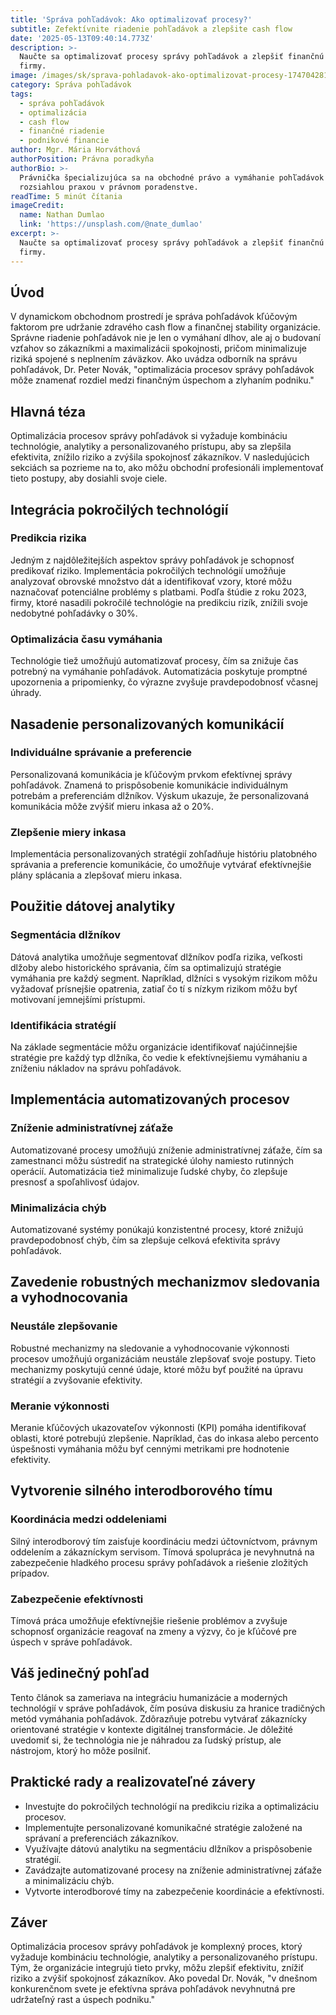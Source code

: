 ```yaml
---
title: 'Správa pohľadávok: Ako optimalizovať procesy?'
subtitle: Zefektívnite riadenie pohľadávok a zlepšite cash flow
date: '2025-05-13T09:40:14.773Z'
description: >-
  Naučte sa optimalizovať procesy správy pohľadávok a zlepšiť finančnú stabilitu
  firmy.
image: /images/sk/sprava-pohladavok-ako-optimalizovat-procesy-1747042814447.jpg
category: Správa pohľadávok
tags:
  - správa pohľadávok
  - optimalizácia
  - cash flow
  - finančné riadenie
  - podnikové financie
author: Mgr. Mária Horváthová
authorPosition: Právna poradkyňa
authorBio: >-
  Právnička špecializujúca sa na obchodné právo a vymáhanie pohľadávok s
  rozsiahlou praxou v právnom poradenstve.
readTime: 5 minút čítania
imageCredit:
  name: Nathan Dumlao
  link: 'https://unsplash.com/@nate_dumlao'
excerpt: >-
  Naučte sa optimalizovať procesy správy pohľadávok a zlepšiť finančnú stabilitu
  firmy.
---
```

## Úvod

V dynamickom obchodnom prostredí je správa pohľadávok kľúčovým faktorom pre udržanie zdravého cash flow a finančnej stability organizácie. Správne riadenie pohľadávok nie je len o vymáhaní dlhov, ale aj o budovaní vzťahov so zákazníkmi a maximalizácii spokojnosti, pričom minimalizuje riziká spojené s neplnením záväzkov. Ako uvádza odborník na správu pohľadávok, Dr. Peter Novák, "optimalizácia procesov správy pohľadávok môže znamenať rozdiel medzi finančným úspechom a zlyhaním podniku."

## Hlavná téza

Optimalizácia procesov správy pohľadávok si vyžaduje kombináciu technológie, analytiky a personalizovaného prístupu, aby sa zlepšila efektivita, znížilo riziko a zvýšila spokojnosť zákazníkov. V nasledujúcich sekciách sa pozrieme na to, ako môžu obchodní profesionáli implementovať tieto postupy, aby dosiahli svoje ciele.

## Integrácia pokročilých technológií

### Predikcia rizika

Jedným z najdôležitejších aspektov správy pohľadávok je schopnosť predikovať riziko. Implementácia pokročilých technológií umožňuje analyzovať obrovské množstvo dát a identifikovať vzory, ktoré môžu naznačovať potenciálne problémy s platbami. Podľa štúdie z roku 2023, firmy, ktoré nasadili pokročilé technológie na predikciu rizík, znížili svoje nedobytné pohľadávky o 30%.

### Optimalizácia času vymáhania

Technológie tiež umožňujú automatizovať procesy, čím sa znižuje čas potrebný na vymáhanie pohľadávok. Automatizácia poskytuje promptné upozornenia a pripomienky, čo výrazne zvyšuje pravdepodobnosť včasnej úhrady.

## Nasadenie personalizovaných komunikácií

### Individuálne správanie a preferencie

Personalizovaná komunikácia je kľúčovým prvkom efektívnej správy pohľadávok. Znamená to prispôsobenie komunikácie individuálnym potrebám a preferenciám dlžníkov. Výskum ukazuje, že personalizovaná komunikácia môže zvýšiť mieru inkasa až o 20%.

### Zlepšenie miery inkasa

Implementácia personalizovaných stratégií zohľadňuje históriu platobného správania a preferencie komunikácie, čo umožňuje vytvárať efektívnejšie plány splácania a zlepšovať mieru inkasa.

## Použitie dátovej analytiky

### Segmentácia dlžníkov

Dátová analytika umožňuje segmentovať dlžníkov podľa rizika, veľkosti dlžoby alebo historického správania, čím sa optimalizujú stratégie vymáhania pre každý segment. Napríklad, dlžníci s vysokým rizikom môžu vyžadovať prísnejšie opatrenia, zatiaľ čo tí s nízkym rizikom môžu byť motivovaní jemnejšími prístupmi.

### Identifikácia stratégií

Na základe segmentácie môžu organizácie identifikovať najúčinnejšie stratégie pre každý typ dlžníka, čo vedie k efektívnejšiemu vymáhaniu a zníženiu nákladov na správu pohľadávok.

## Implementácia automatizovaných procesov

### Zníženie administratívnej záťaže

Automatizované procesy umožňujú zníženie administratívnej záťaže, čím sa zamestnanci môžu sústrediť na strategické úlohy namiesto rutinných operácií. Automatizácia tiež minimalizuje ľudské chyby, čo zlepšuje presnosť a spoľahlivosť údajov.

### Minimalizácia chýb

Automatizované systémy ponúkajú konzistentné procesy, ktoré znižujú pravdepodobnosť chýb, čím sa zlepšuje celková efektivita správy pohľadávok.

## Zavedenie robustných mechanizmov sledovania a vyhodnocovania

### Neustále zlepšovanie

Robustné mechanizmy na sledovanie a vyhodnocovanie výkonnosti procesov umožňujú organizáciám neustále zlepšovať svoje postupy. Tieto mechanizmy poskytujú cenné údaje, ktoré môžu byť použité na úpravu stratégií a zvyšovanie efektivity.

### Meranie výkonnosti

Meranie kľúčových ukazovateľov výkonnosti (KPI) pomáha identifikovať oblasti, ktoré potrebujú zlepšenie. Napríklad, čas do inkasa alebo percento úspešnosti vymáhania môžu byť cennými metrikami pre hodnotenie efektivity.

## Vytvorenie silného interodborového tímu

### Koordinácia medzi oddeleniami

Silný interodborový tím zaisťuje koordináciu medzi účtovníctvom, právnym oddelením a zákazníckym servisom. Tímová spolupráca je nevyhnutná na zabezpečenie hladkého procesu správy pohľadávok a riešenie zložitých prípadov.

### Zabezpečenie efektívnosti

Tímová práca umožňuje efektívnejšie riešenie problémov a zvyšuje schopnosť organizácie reagovať na zmeny a výzvy, čo je kľúčové pre úspech v správe pohľadávok.

## Váš jedinečný pohľad

Tento článok sa zameriava na integráciu humanizácie a moderných technológií v správe pohľadávok, čím posúva diskusiu za hranice tradičných metód vymáhania pohľadávok. Zdôrazňuje potrebu vytvárať zákaznícky orientované stratégie v kontexte digitálnej transformácie. Je dôležité uvedomiť si, že technológia nie je náhradou za ľudský prístup, ale nástrojom, ktorý ho môže posilniť.

## Praktické rady a realizovateľné závery

- Investujte do pokročilých technológií na predikciu rizika a optimalizáciu procesov.
- Implementujte personalizované komunikačné stratégie založené na správaní a preferenciách zákazníkov.
- Využívajte dátovú analytiku na segmentáciu dlžníkov a prispôsobenie stratégií.
- Zavádzajte automatizované procesy na zníženie administratívnej záťaže a minimalizáciu chýb.
- Vytvorte interodborové tímy na zabezpečenie koordinácie a efektívnosti.

## Záver

Optimalizácia procesov správy pohľadávok je komplexný proces, ktorý vyžaduje kombináciu technológie, analytiky a personalizovaného prístupu. Tým, že organizácie integrujú tieto prvky, môžu zlepšiť efektivitu, znížiť riziko a zvýšiť spokojnosť zákazníkov. Ako povedal Dr. Novák, "v dnešnom konkurenčnom svete je efektívna správa pohľadávok nevyhnutná pre udržateľný rast a úspech podniku."
